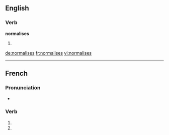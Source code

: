 ==English==

===Verb===
'''normalises'''

# {{third-person singular of|normalise}}

[[de:normalises]]
[[fr:normalises]]
[[vi:normalises]]

----
{{also|normalisés}}
==French==

===Pronunciation===
* {{homophones|normalise|normalisent}}

===Verb===
{{fr-verb-form}}

# {{conjugation of|normaliser||2|s|pres|ind|lang=fr}}
# {{conjugation of|normaliser||2|s|pres|sub|lang=fr}}

{{rfc-auto}}